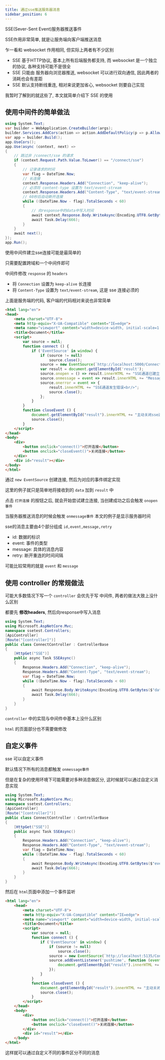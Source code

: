 ```yaml
---
title: 通过sse推送服务器消息
sidebar_position: 6
---
```

SSE(Sever-Sent Event)服务器推送事件

SSE作用非常简单, 就是让服务端向客户端推送消息

乍一看和 websocket 作用相同, 但实际上两者有不少区别

* SSE 基于HTTP协议, 基本上所有后端服务都支持, 而 websocket 是一个独立的协议, 各种支持可能不是很全
* SSE 只能由 服务器向浏览器推送, websocket 可以进行双向通信, 因此两者的消耗也会有差距
* SSE 默认支持断线重连, 相对来说更加省心, websocket 则要自己实现

我暂时了解到的就这些了, 本文就简单介绍下 SSE 的使用

## 使用中间件的简单做法

```csharp
using System.Text;
var builder = WebApplication.CreateBuilder(args);
builder.Services.AddCors(action => action.AddDefaultPolicy(p => p.AllowAnyOrigin().AllowAnyMethod().AllowAnyHeader()));
var app = builder.Build();
app.UseCors();
app.Use(async (context, next) =>
{
    // 跳过非 /connect/sse 的请求
    if (context.Request.Path.Value.ToLower() == "/connect/sse")
    {
        // 记录请求的时间
        var flag = DateTime.Now;
        // 长连接
        context.Response.Headers.Add("Connection", "keep-alive");
        // 必须将 content-type 设置为 text/event-stream
        context.Response.Headers.Add("Content-Type", "text/event-stream");
        // 60秒后自动断开连接
        while ((DateTime.Now - flag).TotalSeconds < 60)
        {
            // 向response中的data中写入时间
            await context.Response.Body.WriteAsync(Encoding.UTF8.GetBytes($"data:{DateTime.Now.ToString()}\n\n"));
            await Task.Delay(666);
        }
    }
    await next();
});
app.Run();
```

使用中间件建立sse连接可能是最简单的

只需要配置跨域和一个中间件即可

中间件修改 `response` 的 `headers`

* 将 `Connection` 设置为 `keep-alive` 长连接
* 将 `Content-Type` 设置为 `text/event-stream`, 这是 sse 连接必须的

上面是服务端的代码, 客户端的代码相对来说也非常简单

```html
<html lang="en">
<head>
    <meta charset="UTF-8">
    <meta http-equiv="X-UA-Compatible" content="IE=edge">
    <meta name="viewport" content="width=device-width, initial-scale=1.0">
    <title>Document</title>
    <script>
        var source = null;
        function connect () {
            if ('EventSource' in window) {
                if (source != null)
                    source.close();
                source = new EventSource(`http://localhost:5000/Connect/SSE`);
                var result = document.getElementById('result');
                source.onopen = () => result.innerHTML += "SSE通道已建立...<br/>";
                source.onmessage = event => result.innerHTML += "Message: " + event.data + "<br/>";
                source.onerror = event => {
                    result.innerHTML += "SSE通道发生错误<br/>";
                    source.close();
                };
            }
        }
        function closeEvent () {
            document.getElementById("result").innerHTML += "主动关闭sse连接"+"<br/>";
            source.close();
        }
    </script>
</head>
<body>
    <div>
        <button onclick="connect()">打开连接</button>
        <button onclick="closeEvent()">关闭连接</button>
    </div>
    <div id="result"></div>
</body>
</html>
```


通过 `new EventSource` 创建连接, 然后为对应的事件绑定实现

这里的例子就只是简单地将接收到的 `data` 加到 `result` 中

点击 `打开连接` 的按钮之后, 就会开始尝试建立连接, 当创建成功之后会触发 `onopen事件`

当服务器推送消息的时候会触发 `onmessage事件` 本文的例子是显示服务器时间

sse的消息主要由4个部分组成 `id,event,message,retry`

* id: 数据的标识
* event: 事件的类型
* message: 具体的消息内容
* retry: 断开重连的时间间隔

可能比较常用的就是 `event` 和 `message`


## 使用 controller 的常规做法

可能大多数情况下写一个  `controller` 会优先于写 中间件, 两者的做法大致上没什么区别

都要先 **修改headers**, 然后向response中写入消息

```csharp
using System.Text;
using Microsoft.AspNetCore.Mvc;
namespace ssetest.Controllers;
[ApiController]
[Route("[controller]")]
public class ConnectController : ControllerBase
{
    [HttpGet("SSE")]
    public async Task SSEAsync()
    {
        Response.Headers.Add("Connection", "keep-alive");
        Response.Headers.Add("Content-Type", "text/event-stream");
        var flag = DateTime.Now;
        while ((DateTime.Now - flag).TotalSeconds < 60)
        {
            await Response.Body.WriteAsync(Encoding.UTF8.GetBytes($"data:{DateTime.Now}\n\n"));
            await Task.Delay(666);
        }
    }
}
```

`controller` 中的实现与中间件中基本上没什么区别

`html` 的页面部分也不需要做修改

## 自定义事件

sse 可以自定义事件

默认情况下所有的消息都触发 `onmessage事件`

但是在复杂的使用环境下可能需要对多种消息做区分, 这时候就可以通过自定义消息实现

```csharp
using System.Text;
using Microsoft.AspNetCore.Mvc;
namespace ssetest.Controllers;
[ApiController]
[Route("[controller]")]
public class ConnectController : ControllerBase
{
    [HttpGet("SSE")]
    public async Task SSEAsync()
    {
        Response.Headers.Add("Connection", "keep-alive");
        Response.Headers.Add("Content-Type", "text/event-stream");
        var flag = DateTime.Now;
        while ((DateTime.Now - flag).TotalSeconds < 60)
        {
            await Response.Body.WriteAsync(Encoding.UTF8.GetBytes($"event:pushtime\ndata:{DateTime.Now}\n\n"));
            await Task.Delay(666);
        }
    }
}
```

然后在 `html`页面中添加一个事件监听

```html
<html lang="en">
    <head>
        <meta charset="UTF-8">
        <meta http-equiv="X-UA-Compatible" content="IE=edge">
        <meta name="viewport" content="width=device-width, initial-scale=1.0">
        <title>Document</title>
        <script>
            var source = null;
            function connect () {
                if ('EventSource' in window) {
                    if (source != null)
                        source.close();
                    source = new EventSource(`http://localhost:5135/Connect/SSE`);
                    source.addEventListener('pushtime', function (event) {
                        document.getElementById("result").innerHTML += "pushtime: " + event.data + "<br/>";
                    });
                }
            }
            function closeEvent () {
                document.getElementById("result").innerHTML += "主动关闭sse连接"+"<br/>";
                source.close();
            }
        </script>
    </head>
    <body>
        <div>
            <button onclick="connect()">打开连接</button>
            <button onclick="closeEvent()">关闭连接</button>
        </div>
        <div id="result"></div>
    </body>
</html>
```

这样就可以通过自定义不同的事件区分不同的消息


